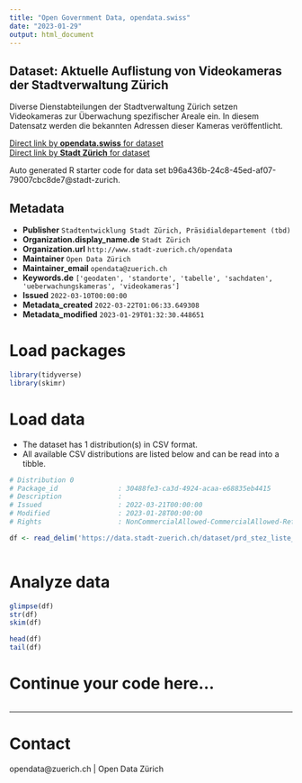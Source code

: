 ```yaml
---
title: "Open Government Data, opendata.swiss"
date: "2023-01-29"
output: html_document
---
```


## Dataset: Aktuelle Auflistung von Videokameras der Stadtverwaltung Zürich

Diverse Dienstabteilungen der Stadtverwaltung Zürich setzen Videokameras zur Überwachung spezifischer Areale ein. In diesem Datensatz werden die bekannten Adressen dieser Kameras veröffentlicht.

[Direct link by **opendata.swiss** for dataset](https://opendata.swiss/de/dataset/aktuelle-auflistung-von-videokameras-der-stadtverwaltung-zurich)<br>
[Direct link by **Stadt Zürich** for dataset](https://data.stadt-zuerich.ch/dataset/prd_stez_liste_videokameras_stadtverwaltung)

Auto generated R starter code for data set b96a436b-24c8-45ed-af07-79007cbc8de7@stadt-zurich.

## Metadata

- **Publisher** `Stadtentwicklung Stadt Zürich, Präsidialdepartement (tbd)`
- **Organization.display_name.de** `Stadt Zürich`
- **Organization.url** `http://www.stadt-zuerich.ch/opendata`
- **Maintainer** `Open Data Zürich`
- **Maintainer_email** `opendata@zuerich.ch`
- **Keywords.de** `['geodaten', 'standorte', 'tabelle', 'sachdaten', 'ueberwachungskameras', 'videokameras']`
- **Issued** `2022-03-10T00:00:00`
- **Metadata_created** `2022-03-22T01:06:33.649308`
- **Metadata_modified** `2023-01-29T01:32:30.448651`


# Load packages

```r

library(tidyverse)
library(skimr)

```

# Load data

-   The dataset has 1 distribution(s) in CSV format.
-   All available CSV distributions are listed below and can be read into a tibble.

```r

# Distribution 0
# Package_id               : 30488fe3-ca3d-4924-acaa-e68835eb4415
# Description              : 
# Issued                   : 2022-03-21T00:00:00
# Modified                 : 2023-01-28T00:00:00
# Rights                   : NonCommercialAllowed-CommercialAllowed-ReferenceNotRequired

df <- read_delim('https://data.stadt-zuerich.ch/dataset/prd_stez_liste_videokameras_stadtverwaltung/download/liste_videokameras_stadtverwaltung.csv')



```

# Analyze data

```r

glimpse(df)
str(df)
skim(df)

head(df)
tail(df)

```

# Continue your code here...

```r

```

------------------------------------------------------------------------

# Contact

opendata@zuerich.ch | Open Data Zürich
